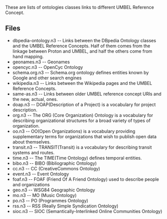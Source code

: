 These are lists of ontologies classes links to different UMBEL Reference Concept.

==Files==

* dbpedia-ontology.n3 -- Links between the DBpedia Ontology classes and the UMBEL Reference Concepts. Half of them comes from the linkage between Proton and UMBEL, and half the others come from hand mapping.
* geonames.n3 -- Geonames
* opencyc.n3 -- OpenCyc Ontology
* schema.org.n3 -- Schema.org ontology defines entities known by Google and other search engines
* wikipedia.n3 -- Links between the Wikipedia pages and the UMBEL Reference Concepts.
* same-as.n3 -- Links between older UMBEL reference concept URIs and the new, actual, ones.
* doap.n3 -- DOAP(Description of a Project) is a vocabulary for project description.
* org.n3 -- The ORG (Core Organization) Ontology is a vocabulary for describing organizational structures for a broad variety of types of organization.
* oo.n3 -- OO(Open Organizations) is a vocabulary providing supplementary terms for organizations that wish to publish open data about themselves.
* transit.n3 -- TRANSIT(Transit) is a vocabulary for describing transit systems and routes.
* time.n3 -- The TIME(Time Ontology) defines temporal entities.
* bibo.n3 -- BIBO (Bibliographic Ontology)
* cc.n3 -- CC (CreativeCommons Ontology)
* event.n3 -- Event Ontology
* foaf.n3 -- FOAF (Friend Of A Friend Ontology) used to describe people and organizations
* geo.n3 -- WSG84 Geographic Ontology
* mo.n3 -- MO (Music Ontology)
* po.n3 -- PO (Programmes Ontology)
* rss.n3 -- RSS (Really Simple Syndication Ontology)
* sioc.n3 -- SIOC (Semantically-Interlinked Online Communities Ontology)
